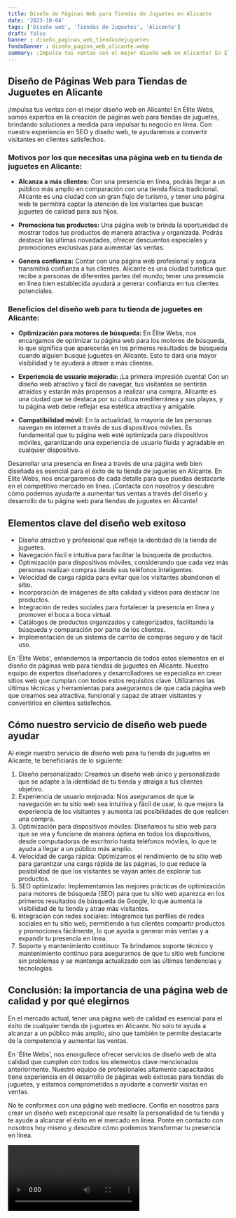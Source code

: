 ```yaml
---
title: Diseño de Páginas Web para Tiendas de Juguetes en Alicante
date: '2023-10-04'
tags: ['Diseño web', 'Tiendas de Juguetes', 'Alicante']
draft: false
banner : diseño_paginas_web_tiendasdejuguetes
fondoBanner : diseño_pagina_web_alicante.webp
summary: ¡Impulsa tus ventas con el mejor diseño web en Alicante! En Élite Webs, somos expertos en la creación de páginas web para tiendas de juguetes, brindando soluciones a medida para impulsar tu negocio en línea. Con nuestra experiencia en SEO y diseño web, te ayudaremos a convertir visitantes en clientes satisfechos.
---
```


## Diseño de Páginas Web para Tiendas de Juguetes en Alicante

¡Impulsa tus ventas con el mejor diseño web en Alicante! En Élite Webs, somos expertos en la creación de páginas web para tiendas de juguetes, brindando soluciones a medida para impulsar tu negocio en línea. Con nuestra experiencia en SEO y diseño web, te ayudaremos a convertir visitantes en clientes satisfechos.

### Motivos por los que necesitas una página web en tu tienda de juguetes en Alicante:

- **Alcanza a más clientes:** Con una presencia en línea, podrás llegar a un público más amplio en comparación con una tienda física tradicional. Alicante es una ciudad con un gran flujo de turismo, y tener una página web te permitirá captar la atención de los visitantes que buscan juguetes de calidad para sus hijos.

- **Promociona tus productos:** Una página web te brinda la oportunidad de mostrar todos tus productos de manera atractiva y organizada. Podrás destacar las últimas novedades, ofrecer descuentos especiales y promociones exclusivas para aumentar las ventas.

- **Genera confianza:** Contar con una página web profesional y segura transmitirá confianza a tus clientes. Alicante es una ciudad turística que recibe a personas de diferentes partes del mundo; tener una presencia en línea bien establecida ayudará a generar confianza en tus clientes potenciales.

### Beneficios del diseño web para tu tienda de juguetes en Alicante:

- **Optimización para motores de búsqueda:** En Élite Webs, nos encargamos de optimizar tu página web para los motores de búsqueda, lo que significa que aparecerás en los primeros resultados de búsqueda cuando alguien busque juguetes en Alicante. Esto te dará una mayor visibilidad y te ayudará a atraer a más clientes.

- **Experiencia de usuario mejorada:** ¡La primera impresión cuenta! Con un diseño web atractivo y fácil de navegar, tus visitantes se sentirán atraídos y estarán más propensos a realizar una compra. Alicante es una ciudad que se destaca por su cultura mediterránea y sus playas, y tu página web debe reflejar esa estética atractiva y amigable.

- **Compatibilidad móvil:** En la actualidad, la mayoría de las personas navegan en internet a través de sus dispositivos móviles. Es fundamental que tu página web esté optimizada para dispositivos móviles, garantizando una experiencia de usuario fluida y agradable en cualquier dispositivo.

Desarrollar una presencia en línea a través de una página web bien diseñada es esencial para el éxito de tu tienda de juguetes en Alicante. En Élite Webs, nos encargaremos de cada detalle para que puedas destacarte en el competitivo mercado en línea. ¡Contacta con nosotros y descubre cómo podemos ayudarte a aumentar tus ventas a través del diseño y desarrollo de tu página web para tiendas de juguetes en Alicante!

<GifSeo />

<Cta />

## Elementos clave del diseño web exitoso

- Diseño atractivo y profesional que refleje la identidad de la tienda de juguetes.
- Navegación fácil e intuitiva para facilitar la búsqueda de productos.
- Optimización para dispositivos móviles, considerando que cada vez más personas realizan compras desde sus teléfonos inteligentes.
- Velocidad de carga rápida para evitar que los visitantes abandonen el sitio.
- Incorporación de imágenes de alta calidad y vídeos para destacar los productos.
- Integración de redes sociales para fortalecer la presencia en línea y promover el boca a boca virtual.
- Catálogos de productos organizados y categorizados, facilitando la búsqueda y comparación por parte de los clientes.
- Implementación de un sistema de carrito de compras seguro y de fácil uso.

En 'Élite Webs', entendemos la importancia de todos estos elementos en el diseño de páginas web para tiendas de juguetes en Alicante. Nuestro equipo de expertos diseñadores y desarrolladores se especializa en crear sitios web que cumplan con todos estos requisitos clave. Utilizamos las últimas técnicas y herramientas para asegurarnos de que cada página web que creamos sea atractiva, funcional y capaz de atraer visitantes y convertirlos en clientes satisfechos.

## Cómo nuestro servicio de diseño web puede ayudar

Al elegir nuestro servicio de diseño web para tu tienda de juguetes en Alicante, te beneficiarás de lo siguiente:

1. Diseño personalizado: Creamos un diseño web único y personalizado que se adapte a la identidad de tu tienda y atraiga a tus clientes objetivo.
2. Experiencia de usuario mejorada: Nos aseguramos de que la navegación en tu sitio web sea intuitiva y fácil de usar, lo que mejora la experiencia de los visitantes y aumenta las posibilidades de que realicen una compra.
3. Optimización para dispositivos móviles: Diseñamos tu sitio web para que se vea y funcione de manera óptima en todos los dispositivos, desde computadoras de escritorio hasta teléfonos móviles, lo que te ayuda a llegar a un público más amplio.
4. Velocidad de carga rápida: Optimizamos el rendimiento de tu sitio web para garantizar una carga rápida de las páginas, lo que reduce la posibilidad de que los visitantes se vayan antes de explorar tus productos.
5. SEO optimizado: Implementamos las mejores prácticas de optimización para motores de búsqueda (SEO) para que tu sitio web aparezca en los primeros resultados de búsqueda de Google, lo que aumenta la visibilidad de tu tienda y atrae más visitantes.
6. Integración con redes sociales: Integramos tus perfiles de redes sociales en tu sitio web, permitiendo a tus clientes compartir productos y promociones fácilmente, lo que ayuda a generar más ventas y a expandir tu presencia en línea.
7. Soporte y mantenimiento continuo: Te brindamos soporte técnico y mantenimiento continuo para asegurarnos de que tu sitio web funcione sin problemas y se mantenga actualizado con las últimas tendencias y tecnologías.

## Conclusión: la importancia de una página web de calidad y por qué elegirnos

En el mercado actual, tener una página web de calidad es esencial para el éxito de cualquier tienda de juguetes en Alicante. No solo te ayuda a alcanzar a un público más amplio, sino que también te permite destacarte de la competencia y aumentar las ventas.

En 'Élite Webs', nos enorgullece ofrecer servicios de diseño web de alta calidad que cumplen con todos los elementos clave mencionados anteriormente. Nuestro equipo de profesionales altamente capacitados tiene experiencia en el desarrollo de páginas web exitosas para tiendas de juguetes, y estamos comprometidos a ayudarte a convertir visitas en ventas.

No te conformes con una página web mediocre. Confía en nosotros para crear un diseño web excepcional que resalte la personalidad de tu tienda y te ayude a alcanzar el éxito en el mercado en línea. Ponte en contacto con nosotros hoy mismo y descubre cómo podemos transformar tu presencia en línea.

<Video />

<CtaBot job='Tiendas de Juguetes' city='Alicante'/>

<Gmaps query='Alicante+españa+maps' />